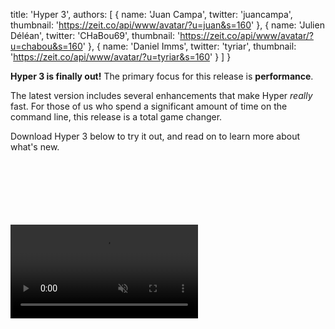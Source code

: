 
  title: 'Hyper 3',
  authors: [
    {
      name: 'Juan Campa',
      twitter: 'juancampa',
      thumbnail: 'https://zeit.co/api/www/avatar/?u=juan&s=160'
    },
    {
      name: 'Julien Déléan',
      twitter: 'CHaBou69',
      thumbnail: 'https://zeit.co/api/www/avatar/?u=chabou&s=160'
    },
    {
      name: 'Daniel Imms',
      twitter: 'tyriar',
      thumbnail: 'https://zeit.co/api/www/avatar/?u=tyriar&s=160'
    }
  ]
}


**Hyper 3 is finally out!** The primary focus for this release is **performance**.

The latest version includes several enhancements that make Hyper _really_ fast.
For those of us who spend a significant amount of
time on the command line, this release is a total game changer.

Download Hyper 3 below to try it out, and read on to learn more about
what's new.

<br/>
<br/>

<div>
  <DownloadButton />
  <style jsx>
    {`
      div {
        display: flex;
        justify-content: center;
      }
    `}
  </style>
</div>
<br/>
<br/>

<br/>
<br/>
<video
    id="vid"
    src="/blog/comparison.mp4"
    className="oversize"
    autoPlay
    loop
    muted
    />
 <br/>
<br/>
<br/>

## Getting There

Looking back on this release, a pleasant surprise has been
how little time it took from _"let's make this thing faster"_ to _"Holy shell! That's fast!"_

Below, we visit some of the important changes that were shipped as part of this release:

<br />

### WebGL Renderer

The renderer is the piece of code that draws actual pixels on the screen based on the state of the terminal.
The original Hyper renderer was based on the DOM. While that was a flexible approach thanks to CSS, it was also very slow.

Hyper 2 improved upon this by switching from `hterm` to `xterm.js` and using its
canvas-based renderer. While that made Hyper 2 faster, for Hyper 3 we knew it was
possible to deliver even faster performance by completely rewriting the renderer with
[WebGL](https://developer.mozilla.org/en-US/docs/Web/API/WebGL_API).
By fortunate coincidence, as we were still figuring things out,
[Daniel Imms](https://github.com/tyriar) (from `xterm.js` and `VSCode` fame), [just returned from a "vacation"](https://twitter.com/Tyriar/status/1064932797016489984)
where he happened to be write a shiny new WebGL renderer.

Isn't the open source community just amazing? We immediately merged Daniel's branch onto a test fork, and well,
it ran circles around Hyper 2. Thanks [Daniel](https://twitter.com/Tyriar)!

We are aware of a few minor limitations with using this renderer (e.g selection is always black-and-white,
and you can't have more than 16 terminals visible simultaneously) but the performance
benefits outweigh them. The new renderer is still work-in-progress, so you can expect further improvements in the near future.

<br />

### IPC Batching

We also discovered that commands that were very verbose would cause Hyper to
temporarily choke for a few seconds. For example, running `find ~` would cause Hyper to:

- Run painfully slow for ~5 seconds (at ~1 frame-per-second)
- Suddenly get faster (at ~15 frames-per-second) and finish printing everything in ~10 seconds.

Digging within the CPU profile, we noticed that the "renderer" process was
spending most of its time handling an overwhelming amount of messages coming
in from the main process.

<img className="oversize" src="/blog/hyper2.png" />
<p className="caption">Hyper 2</p>
<img className="oversize" src="/blog/hyper3.png" />
<p className="caption">Hyper 3</p>
<p className="caption">
  It is easy to see the difference between Hyper v2 and v3.
  <br/>
  The pink segments represent the time spent in processing IPC, instead of parsing
  or rendering.
</p>

Electron uses a multi-process architecture where each window runs on its own separate
"renderer" process. Additionally, there's one Node.js-based "main" process that
communicates directly with the underlying OS. In order for terminal data to be rendered by Hyper, it must
be passed from the main process to the renderer process using IPC (Inter-Process
Communication).

**Node's IPC, unfortunately, comes with a non-trivial amount of overhead.**
Messages are sent back and forth as **JSON strings**, which must be encoded on
one side and decoded on the other. Also, receiving data through IPC is
an async operation, and thus queued in V8's event loop. Yielding back to the
event loop each time after processing small messages makes matters further worse.
This repeated IPC caused thrashing when processing bursts of text (like running
`cat` on a large file).

To mitigate this problem, we came up with a simple solution: **batch data into larger chunks
before sending them to the renderer process**. IPC batching reduces the number of
messages for verbose commands significantly and allows the renderer to focus on,
well, rendering.

One important consideration was to **batch as much data as possible to reduce the IPC
overhead, but not so much that we introduce perceivable latency**.
With this approach, the renderer process now spends most of its time doing
terminal emulation and rendering instead of processing IPC messages.
The outcome is a much smoother, and faster terminal.

On a similar vein, we are also testing a new approach to [decide how much data
is parsed](https://github.com/zeit/xterm.js/pull/4/files) before yielding to the
renderer. The idea is to prevent skipped frames for a more responsive terminal.

<br />

### Electron V3

Hyper 3 bumps the underlying Electron from V1 to V3. We also
tested V4, but a [regression in the Canvas
API](https://bugs.chromium.org/p/chromium/issues/detail?id=683994#c35) forced us
to stay on V3. The upgrade brings in newer versions of V8 and Node.js, and
their corresponding bug fixes.

<br />

### Faster Startup Time

Hyper 3 improves startup time by creating the first _pseudoterminal (pty)_ as
soon as possible. A pty is a facility provided by operating systems to allow programs such as
Hyper to emulate terminals.

In previous versions, Hyper would wait for the Chromium window to open, send an "I'm ready" message,
and _only then_ create the pty. Those two activities take a substantial amount of time,
but could be done in parallel.

Hyper 3 starts initializing both at the same time. By the time the window says "I'm ready", the pty
is already warmed-up and ready to be consumed. This gives Hyper 3 a decent boost in launch time
(about 150ms on Linux, potentially better on other platforms).

<br />

### Emoji Support

If you're on MacOS, you can now press `Command + Control + Space` to get an
emoji popup and [jazz up those commit messages](https://gitmoji.carloscuesta.me/).

<img src="/blog/supports-emoji.png" />
  <p className="caption">With the new emoji support, introducing emoji within Git commits (or elsewhere) is easier than ever.</p>
<br/>

### More Themes on Hyper Store

Since Hyper 2, we have added many new themes into the [Hyper Store](https://hyper.is/themes?newest).
This means it's now even easier to customise your Hyper experience to your personality.

We have a detailed contribution page that explains how you can go about
[enlisting your extension](https://github.com/zeit/hyper-site/wiki/Submitting-a-new-plugin-or-theme-to-Hyper-Store).
We encourage all contribution and look forward to adding more themes and plugins from the community!

<img src="/blog/themes.png" />
<p className="caption">Hyper supports themes, allowing you to customise your development experience.</p>

## The Road Ahead

Terminals have existed since the 60s, and have been a powerful tool in our workflows.
Their flexibility guarantees that they will remain relevant for years to
come. [We're in for the long haul](https://twitter.com/rauchg/status/1074381303506587650).

Hyper is a new kind of terminal, built on top of web technology, with a focus on
extensibility. This opens new possibilities that can make the CLI experience
[more productive](https://github.com/chabou/hyper-pane) (and [fun](https://github.com/Aaronius/hyper-cat))!

We're excited to keep improving Hyper, both in terms of performance and
capabilities — there's a lot to do. Hyper is completely open source, and we welcome your
[involvement and contribution](https://github.com/zeit/hyper).

<br />

## Acknowledgments

We're genuinely thankful to the open source community. We're not saying this only because
we are building on top of an incredible set of open source libraries, but also because we find
the helpful ethos of the community very touching.

As soon as the [`xterm.js`](https://github.com/xtermjs/xterm.js/) team heard we
were working on performance, they jumped right in and helped us with
feedback and several initiatives they had on their side. We would like to extend
huge thanks to [Daniel Imms](https://github.com/tyriar),
[@Jerch](https://github.com/jerch) and
[Benjamin Staneck](https://github.com/stanzilla) for their contribution and feedback.